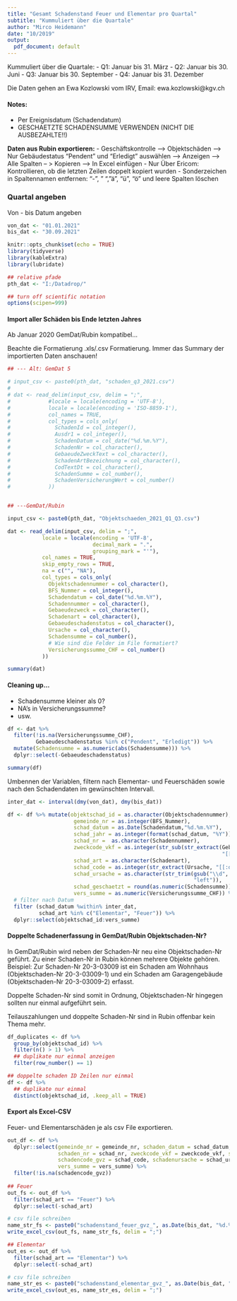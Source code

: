 ---
title: "Gesamt Schadenstand Feuer und Elementar pro Quartal"
subtitle: "Kummuliert über die Quartale"
author: "Mirco Heidemann"
date: "10/2019"
output:
  pdf_document: default
---

Kummuliert über die Quartale:
- Q1: Januar bis 31. März
- Q2: Januar bis 30. Juni
- Q3: Januar bis 30. September
- Q4: Januar bis 31. Dezember

Die Daten gehen an Ewa Kozlowski vom IRV, Email: ewa.kozlowski@kgv.ch

#### Notes:
- Per Ereignisdatum (Schadendatum)
- GESCHAETZTE SCHADENSUMME VERWENDEN (NICHT DIE AUSBEZAHLTE!!)

**Daten aus Rubin exportieren:**
- Geschäftskontrolle --> Objektschäden --> Nur Gebäudestatus "Pendent" und "Erledigt" auswählen --> Anzeigen --> Alle Spalten -- > Kopieren --> In Excel einfügen
- Nur Über Ericom: Kontrollieren, ob die letzten Zeilen doppelt kopiert wurden
- Sonderzeichen in Spaltennamen entfernen: "-", " ", "ä", "ü", "ö" und leere Spalten löschen

### Quartal angeben
Von - bis Datum angeben
```{r}
von_dat <- "01.01.2021"
bis_dat <- "30.09.2021"
```

```{r setup, message = FALSE, warning=FALSE}
knitr::opts_chunk$set(echo = TRUE)
library(tidyverse)
library(kableExtra)
library(lubridate)

## relative pfade
pth_dat <- "I:/Datadrop/"

## turn off scientific notation
options(scipen=999)
```

#### Import aller Schäden bis Ende letzten Jahres
Ab Januar 2020 GemDat/Rubin kompatibel...

Beachte die Formatierung .xls/.csv Formatierung. Immer das Summary der importierten Daten anschauen!

```{r}
## --- Alt: GemDat 5

# input_csv <- paste0(pth_dat, "schaden_q3_2021.csv")
# 
# dat <- read_delim(input_csv, delim = ";",
#            #locale = locale(encoding = 'UTF-8'),
#            locale = locale(encoding = 'ISO-8859-1'),
#            col_names = TRUE,
#            col_types = cols_only(
#              SchadenId = col_integer(),
#              Ausdr1 = col_integer(),
#              SchadenDatum = col_date("%d.%m.%Y"),
#              SchadenNr = col_character(),
#              GebaeudeZweckText = col_character(),
#              SchadenArtBezeichnung = col_character(),
#              CodTextDt = col_character(),
#              SchadenSumme = col_number(),
#              SchadenVersicherungWert = col_number()
#            ))


## ---GemDat/Rubin

input_csv <- paste0(pth_dat, "Objektschaeden_2021_Q1_Q3.csv")

dat <- read_delim(input_csv, delim = ";",
           locale = locale(encoding = 'UTF-8',
                           decimal_mark = ".",
                           grouping_mark = "'"),
           col_names = TRUE,
           skip_empty_rows = TRUE,
           na = c("", "NA"),
           col_types = cols_only(
             Objektschadennummer = col_character(),
             BFS_Nummer = col_integer(),
             Schadendatum = col_date("%d.%m.%Y"),
             Schadennummer = col_character(),
             Gebaeudezweck = col_character(),
             Schadenart = col_character(),
             Gebaeudeschadenstatus = col_character(),
             Ursache = col_character(),
             Schadensumme = col_number(),
             # Wie sind die Felder im File formatiert?
             Versicherungssumme_CHF = col_number()
           ))

summary(dat)
```

#### Cleaning up...
- Schadensumme kleiner als 0?
- NA's in Versicherungssumme?
- usw.

```{r}
df <- dat %>%
  filter(!is.na(Versicherungssumme_CHF),
         Gebaeudeschadenstatus %in% c("Pendent", "Erledigt")) %>%
  mutate(Schadensumme = as.numeric(abs(Schadensumme))) %>%
  dplyr::select(-Gebaeudeschadenstatus)

summary(df)
```

Umbennen der Variablen, filtern nach Elementar- und Feuerschäden sowie nach den Schadendaten im gewünschten Intervall.

```{r}
inter_dat <- interval(dmy(von_dat), dmy(bis_dat))

df <- df %>% mutate(objektschad_id = as.character(Objektschadennummer),
                     gemeinde_nr = as.integer(BFS_Nummer),
                     schad_datum = as.Date(Schadendatum,"%d.%m.%Y"),
                     schad_jahr = as.integer(format(schad_datum, "%Y")),
                     schad_nr =  as.character(Schadennummer),
                     zweckcode_vkf = as.integer(str_sub(str_extract(Gebaeudezweck,
                                                                    "[[:digit:]]+"), 1, 2)),
                     schad_art = as.character(Schadenart),
                     schad_code = as.integer(str_extract(Ursache, "[[:digit:]]+")),
                     schad_ursache = as.character(str_trim(gsub("\\d", "", Ursache),
                                                           "left")),
                     schad_geschaetzt = round(as.numeric(Schadensumme)),
                     vers_summe = as.numeric(Versicherungssumme_CHF)) %>% 
  # filter nach Datum
  filter (schad_datum %within% inter_dat,
          schad_art %in% c("Elementar", "Feuer")) %>%
  dplyr::select(objektschad_id:vers_summe)
```

#### Doppelte Schadenerfassung in GemDat/Rubin Objektschaden-Nr?
In GemDat/Rubin wird neben der Schaden-Nr neu eine Objektschaden-Nr geführt. Zu einer Schaden-Nr in Rubin können mehrere Objekte gehören.
Beispiel:
Zur Schaden-Nr 20-3-03009 ist ein Schaden am Wohnhaus (Objektschaden-Nr 20-3-03009-1) und ein Schaden am Garagengebäude (Objektschaden-Nr 20-3-03009-2) erfasst.

Doppelte Schaden-Nr sind somit in Ordnung,  Objektschaden-Nr hingegen sollten nur einmal aufgeführt sein.

Teilauszahlungen und doppelte Schaden-Nr sind in Rubin offenbar kein Thema mehr.

```{r}
df_duplicates <- df %>%
  group_by(objektschad_id) %>%
  filter(n() > 1) %>%
  ## duplikate nur einmal anzeigen
  filter(row_number() == 1)

## doppelte schaden ID Zeilen nur einmal
df <- df %>%
  ## duplikate nur einmal
  distinct(objektschad_id, .keep_all = TRUE)
```

#### Export als Excel-CSV
Feuer- und Elementarschäden je als csv File exportieren.

```{r}
out_df <- df %>% 
  dplyr::select(gemeinde_nr = gemeinde_nr, schaden_datum = schad_datum, schaden_jahr = schad_jahr,
                schaden_nr = schad_nr, zweckcode_vkf = zweckcode_vkf, schad_art = schad_art,
                schadencode_gvz = schad_code, schadenursache = schad_ursache, schadensumme = schad_geschaetzt,
                vers_summe = vers_summe) %>% 
  filter(!is.na(schadencode_gvz))
  
## Feuer
out_fs <- out_df %>% 
  filter(schad_art == "Feuer") %>% 
  dplyr::select(-schad_art)

# csv file schreiben
name_str_fs <- paste0("schadenstand_feuer_gvz_", as.Date(bis_dat, "%d.%m.%Y"), ".csv")
write_excel_csv(out_fs, name_str_fs, delim = ";")

## Elementar
out_es <- out_df %>%
  filter(schad_art == "Elementar") %>% 
  dplyr::select(-schad_art)

# csv file schreiben
name_str_es <- paste0("schadenstand_elementar_gvz_", as.Date(bis_dat, "%d.%m.%Y"), ".csv")
write_excel_csv(out_es, name_str_es, delim = ";")
```

